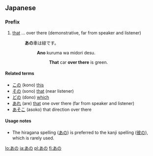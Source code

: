 ==Japanese==

===Prefix===
{{ja-pos|h|prefix|kanji=彼の|rom=ano}}

# [[that]] ... over there (demonstrative, far from speaker and listener)
#: '''あの'''車は緑です。
#:: '''Ano''' kuruma wa midori desu.
#::: '''That''' car '''over there''' is green.

{{Japanese demonstratives}}

====Related terms====
* [[この]] (kono) [[this]]
* [[その]] (sono) [[that]] (near listener)
* [[どの]] (dono) [[which]]
* [[あれ]] (are) [[that]] one over there (far from speaker and listener)
* [[あそこ]] (asoko) that direction over there

====Usage notes====
* The hiragana spelling ([[あの]]) is preferred to the kanji spelling ([[彼の]]), which is rarely used.

[[lo:あの]]
[[ja:あの]]
[[pl:あの]]
[[fi:あの]]